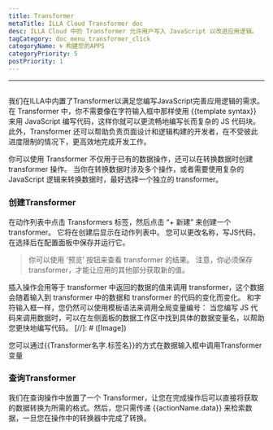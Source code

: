 ```yaml
---
title: Transformer
metaTitle: ILLA Cloud Transformer doc
desc: ILLA Cloud 中的 Transformer 允许用户写入 JavaScript 以改进应用逻辑。
tagCategory: doc_menu_transformer_click
categoryName: 🌀 构建您的APPS
categoryPriority: 5
postPriority: 1
---
```


* * *

## <h2 hidden>Transformer</h2>

我们在ILLA中内置了Transformer以满足您编写JavaScript完善应用逻辑的需求。 在 Transformer 中，你不需要像在字符输入框中那样使用 {{template syntax}} 来用 JavaScript 编写代码，这样你就可以更流畅地编写长而复杂的 JS 代码块。 此外，Transformer 还可以帮助负责页面设计和逻辑构建的开发者，在不受彼此进度限制的情况下，更高效地完成开发工作。

你可以使用 Transformer 不仅用于已有的数据操作，还可以在转换数据时创建 transformer 操作。 当你在转换数据时涉及多个操作，或者需要使用复杂的 JavaScript 逻辑来转换数据时，最好选择一个独立的 transformer。

### 创建Transformer

在动作列表中点击 Transformers 标签，然后点击 “+ 新建” 来创建一个 transformer。 它将在创建后显示在动作列表中。 您可以更改名称，写JS代码，在选择后在配置面板中保存并运行它。

> 你可以使用 ‘预览’ 按钮来查看 transformer 的结果。 注意，你必须保存 transformer，才能让应用的其他部分获取新的值。

插入操作会用等于 transformer 中返回的数据的值来调用 transformer，这个数据会随着输入到 transformer 中的数据和 transformer 的代码的变化而变化。 和字符输入框一样，您仍然可以使用模板语法来调用全局变量编号： 当您编写 JS 代码来调用数据时，可以在左侧面板的数据工作区中找到具体的数据变量名，以帮助您更快地编写代码。
[//]\: # ([Image])

您可以通过{{Transformer名字.标签名}}的方式在数据输入框中调用Transformer变量  

### 查询Transformer

我们在查询操作中放置了一个 Transformer，让您在完成操作后可以直接将获取的数据转换为所需的格式。然后，您只需传递 {{actionName.data}} 来检索数据，一旦您在操作中的转换器中完成了转换。

